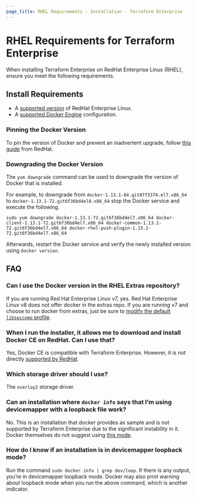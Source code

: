 ```yaml
---
page_title: RHEL Requirements - Installation - Terraform Enterprise
---
```


# RHEL Requirements for Terraform Enterprise

When installing Terraform Enterprise on RedHat Enterprise Linux (RHEL), ensure you meet the following requirements.

## Install Requirements

* A [supported version](/enterprise/before-installing#operating-system-requirements) of RedHat Enterprise Linux.
* A [supported Docker Engine](/enterprise/before-installing#docker-engine-requirements) configuration.

### Pinning the Docker Version

To pin the version of Docker and prevent an inadvertent upgrade, follow [this guide](https://access.redhat.com/solutions/98873) from RedHat.

### Downgrading the Docker Version

The `yum downgrade` command can be used to downgrade the version of Docker that is installed.

For example, to downgrade from `docker-1.13.1-84.git07f3374.el7.x86_64` to `docker-1.13.1-72.git6f36bd4el8.x86_64` stop the Docker service and execute the following.

```
sudo yum downgrade docker-1.13.1-72.git6f36bd4el7.x86_64 docker-client-1.13.1-72.git6f36bd4el7.x86_64 docker-common-1.13.1-72.git6f36bd4el7.x86_64 docker-rhel-push-plugin-1.13.1-72.git6f36bd4el7.x86_64
```

Afterwards, restart the Docker service and verify the newly installed version using `docker version`.

## FAQ

### Can I use the Docker version in the RHEL Extras repository?

If you are running Red Hat Enterprise Linux v7, yes. Red Hat Enterprise Linux v8 does not offer docker in the extras repo. If you are running v7 and choose to run docker from extras, just be sure to [modify the default `libseccomp` profile](/enterprise/before-installing#option-3-docker-engine-using-a-modified-libseccomp-profile).

### When I run the installer, it allows me to download and install Docker CE on RedHat. Can I use that?

Yes, Docker CE is compatible with Terraform Enterprise. However, it is not directly [supported by RedHat](https://access.redhat.com/articles/2726611).

### Which storage driver should I use?

The `overlay2` storage driver.

### Can an installation where `docker info` says that I’m using devicemapper with a loopback file work?

No. This is an installation that docker provides as sample and is not supported by Terraform Enterprise due to the significant instability in it. Docker themselves do not suggest using [this mode](https://docs.docker.com/storage/storagedriver/device-mapper-driver/#configure-loop-lvm-mode-for-testing).

### How do I know if an installation is in devicemapper loopback mode?

Run the command `sudo docker info | grep dev/loop`. If there is any output, you’re in devicemapper loopback mode. Docker may also print warning about loopback mode when you run the above command, which is another indicator.
